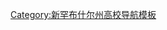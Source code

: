 {{Navbox
|name = 新罕布什爾州的學院和大學
|title = 新罕布什爾州的學院和大學|state = {{{state|autocollapse}}}
|listclass = hlist

| group1 = 公立| list1  =
{{Navbox|child
  | group1 =四年制
  | list1  =
* [[新罕布什爾大學系統]]
** [[花崗岩州立學院]]
** [[基恩州立學院]]
** [[普利茅斯州立大學]]
** [[新罕布什爾大學]]
** [[新罕布什爾大學曼徹斯特分校]]
  | group2 = 兩年制
  | list2  =
* [[新罕布什爾社區學院系統]] }}

| group2 = 私立
| list2  =
* [[安提俄克大學新英格蘭分校]]
* [[科比-索耶學院]]
* [[丹尼爾韋伯斯特學院]]
* [[达特茅斯学院]]
* [[富蘭克林皮爾斯大學]]
* [[黎巴嫩學院]]
* [[華盛頓山學院]]
* [[新英格蘭學院]]
* [[新罕布什爾藝術學院]]
* [[東北基督學院]]
* [[里韋大學]]
* [[聖安塞姆學院]]
* [[南新罕布什爾大學]]
* [[托馬斯莫文理學院]]
* [[新罕布什爾大學法學院]] 

| below =
 [[:分類:美國各州之大學及學院導航模板]]

}}<noinclude>
{{collapsible option}}
[[Category:新罕布什尔州高校导航模板‎]]
</noinclude>